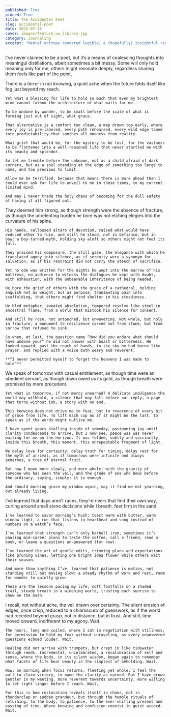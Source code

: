 ```yaml
---
published: True
pinned: True
title: The Accidental Poet
slug: accidental-poet
date: 2025-07-15
cover: images/feature_uw_library.jpg
category: Journaling
excerpt: "Mental entropy rendered legible, a (hopefully) insightful reduction of my reality."
---
```



I've never claimed to be a poet, but it’s a means of coalescing thoughts into meaningul distillations, albeit sometimes a bit messy. Some will only hold meaning only for me, others might resonate deeply, regardless sharing them feels like part of the point.

<PoemLayout title="Blessed Uncertainty">
    There is a terror in not knowing, a quiet ache when the future folds itself like fog just beyond my reach.

    Yet what a blessing for life to hold so much that even my brightest mind cannot fathom the architecture of what waits for me.

    To be undone by wonder, to be small before the scale of what is forming just out of sight, what grace.

    That alternative is a comfort too clean, a map drawn too early, where every joy is pre-labeled, every path rehearsed, every wild edge tamed into predictability that soothes all oneness from reality.

    What grief that would be, for the mystery to be lost, for the vastness to be flattened into a well-reasoned life that never startled me with its beauty and splendor.

    So let me tremble before the unknown, not as a child afraid of dark corners, but as a soul standing at the edge of something too large to name, and too precious to limit.

    Allow me be terrified, because that means there is more ahead than I could ever ask for life to unveil to me in these times, to my current limited mind.

    And may I never trade the holy chaos of becoming for the dull safety of having it all figured out.

</PoemLayout>

<PoemLayout title="Atlas Boy">
    They deemed him strong, as though strength were the absence of fracture, as though the unrelenting burden he bore was not etching elegies into the curvature of his spine.

    His hands, calloused altars of devotion, raised what would have reduced other to ruin, and still he stood, not in defiance, but in bow: a boy-turned-myth, holding sky aloft so others might not feel its fall.

    They praised his composure, the still gaze, the elegance with which he translated agony into silence, as if serenity were a synonym for salvation, as if his restraint did not carry the stench of sacrifice.

    Yet no ode was written for the nights he wept into the marrow of his mattress, no audience to witness the dialogues he kept with doubt, with exhaustion, with the unbearable inheritance of being needed.

    He bore the grief of others with the grace of a cathedral, holding anguish not as weight, but as purpose, transmuting pain into scaffolding, that others might find shelter in his steadiness.

    He bled metaphor, sweated absolution, tempered resolve like steel in ancestral flame, from a world that mistook his silence for consent.

    And still he rose, not untouched, but unwavering. Not whole, but holy in fracture, a monument to resilience carved not from stone, but from sorrow that refused to sink.

    So when, at last, the question came “How did you endure what should have undone you?” he did not answer with boast or bitterness. He looked upward, past the reach of hands, to the sky he had borne like prayer, and replied with a voice both weary and reverent.

    **“I never permitted myself to forget the heavens I was made to hold”**

</PoemLayout>

<PoemLayout title="Tomorrow Is Not Promised">
    We speak of tomorrow with casual entitlement, as though time were an obedient servant, as though dawn owed us its gold, as though breath were promised by mere precedent.

    Yet what is tomorrow, if not mercy unearned? A delicate indulgence the world may withhold, a silence that may fall before our reply, a page that turns without ink, a story with no end.

    This knowing does not drive me to fear, but to reverence of every bit of grace from life. To lift each cup as if it might be the last, to speak as if the words might outlive me.

    I have spent years stalling inside of someday, postponing joy until clarity condescends to arrive, but I now see, peace was was never waiting for me on the horizon. It was folded, subtly and succinctly, inside this breath, this moment, this unrepeatable fragment of light.

    We delay love for certainty, delay truth for timing, delay rest for the myth of arrival, as if tomorrows were infinite and always generous, a tree of eternal fruit.

    But now I move more slowly, and more whole: with the gravity of someone who has seen the veil, and the grade of one who bows before the ordinary, saying, simply: it is enough.

    And should morning grace my window again, may it find me not yearning, but already living.

</PoemLayout>

<PoemLayout title="Paced Miles">
    I’ve learned that days aren’t races, they’re rivers that find their own way, curling around small stone decisions while I breath, feet firm in the sand.

    I’ve learned to savor morning’s hush: toast warm with butter, warm window light, a run that listens to heartbeat and song instead of numbers on a watch’s face.

    I’ve learned that strength isn’t only barbell iron, sometimes it’s pausing mid-career plans to taste the coffee, call a friend, read a book, or leave a questions un-answered (for now).

    I’ve learned the art of gentle edits, trimming plans and expectations like pruning vines, letting one bright idea flower while others wait their season.

    And more than anything I’ve  learned that patience is motion, not standing still but moving slow: a steady rhythm of work and rest, room for wonder to quietly grow.

    These are the lessons pacing my life, soft footfalls on a shaded trail, steady breath in a widening world, trusting each sunrise to show me the math.

</PoemLayout>

<PoemLayout title="The Slow Return">
    I recall, not without ache, the veil drawn over certainty. The silent erosion of edges, once crisp, reduced to a chiaroscuro of guesswork, as if the world had receded beyond grasp, not in distance, but in trust. And still, time moved onward, indifferent to my agony. Wait.

    The hours, long and coiled, where I sat in negotiation with stillness, for permission to hold my fear without unraveling, as every unanswered questions echoed louder. Wait.

    Healing did not arrive with trumpets, but crept in like tidewater through reeds. Incremental, uncelebrated, a recalibration of self and sense, where the body, in its silent wisdom, began again to remember what facets of life bear beauty in the simplest of beholding. Wait.

    Now, on morning when focus returns, fleeting yet whole, I feel the pull to claim victory, to name the clarity as earned. But I have grown gentler in my wanting, more reverent towards uncertainty, more willing to let light linger before I reach. Wait.

    For this is how restoration reveals itself in chaos, not in thunderclap or sudden grandeur, but through the humble rituals of returning: to the body, to patience, to the ever-shifting present and passing of time. Where knowing and confusion coexist in quiet accord. Wait.

</PoemLayout>
